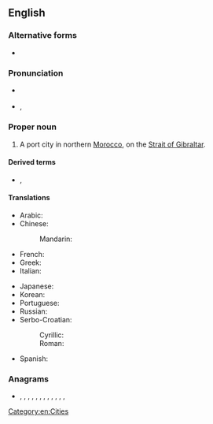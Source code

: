 ==English==
{{wikipedia}}

===Alternative forms===
* {{l|en|Tangier}}

===Pronunciation===
* {{a|RP}} {{IPAchar|/tænˈdʒɪəz/}}
* {{a|US}} {{enPR|tănjîrzʹ}}, {{IPAchar|/tænˈdʒɪrz/}}

===Proper noun===
{{en-proper noun}}

# A port city in northern [[Morocco]], on the [[Strait of Gibraltar]].

====Derived terms====
* {{l|en|Tangerine}}, {{l|en|tangerine}}

====Translations====
{{trans-top|a port city in northern Morocco}}
* Arabic: {{t|ar|طَنْجَة|f}}
* Chinese:
*: Mandarin: {{t|cmn|丹吉尔|tr=Dānjí’ěr}}
* French: {{t+|fr|Tanger}}
* Greek: {{t|el|Ταγγέρη}}
* Italian: {{t|it|Tangeri|f}}
{{trans-mid}}
* Japanese: {{t|ja|タンジール|tr=Tanjīru}}
* Korean: {{t|ko|탕헤르|sc=Kore}}
* Portuguese: {{t|pt|Tânger}}
* Russian: {{t|ru|Танже́р|m}}
* Serbo-Croatian:
*: Cyrillic: {{t|sh|Тангер|m|sc=Cyrl}}
*: Roman: {{t|sh|Tanger|m|sc=Latn}}
* Spanish: {{t+|es|Tánger|m}}
{{trans-bottom}}

===Anagrams===
* {{l|en|angriest}}, {{l|en|angrites}}, {{l|en|angstier}}, {{l|en|astringe}}, {{l|en|ganister}}, {{l|en|gantries}}, {{l|en|granites}}, {{l|en|inert gas}}, {{l|en|ingrates}}, {{l|en|rangiest}}, {{l|en|Tasering}}, {{l|en|tasering}}, {{l|en|tearings}}

[[Category:en:Cities]]
